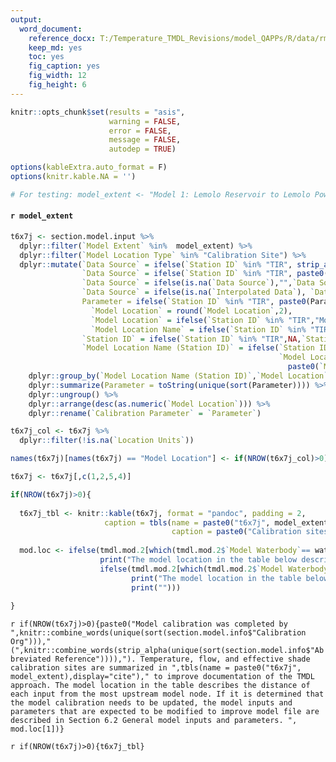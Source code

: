 ```yaml
---
output: 
  word_document:
    reference_docx: T:/Temperature_TMDL_Revisions/model_QAPPs/R/data/rmd_template.docx
    keep_md: yes
    toc: yes
    fig_caption: yes
    fig_width: 12
    fig_height: 6
---
```


```r

knitr::opts_chunk$set(results = "asis",
                      warning = FALSE,
                      error = FALSE,
                      message = FALSE,
                      autodep = TRUE)

options(kableExtra.auto_format = F)
options(knitr.kable.NA = '')

# For testing: model_extent <- "Model 1: Lemolo Reservoir to Lemolo Powerhouse #1"

```

#### `r model_extent`

```r

t6x7j <- section.model.input %>% 
  dplyr::filter(`Model Extent` %in%  model_extent) %>% 
  dplyr::filter(`Model Location Type` %in% "Calibration Site") %>%
  dplyr::mutate(`Data Source` = ifelse(`Station ID` %in% "TIR", strip_alpha(`Data Source`), `Data Source`),
                `Data Source` = ifelse(`Station ID` %in% "TIR", paste0(gsub(",.*$", "", `Data Source`)," (",stringi::stri_sub(`Data Source`,-4),")"), `Data Source`),
                `Data Source` = ifelse(is.na(`Data Source`),"",`Data Source`),
                `Data Source` = ifelse(is.na(`Interpolated Data`), `Data Source`, paste0("Derived data. ",`Data Source`)),
                Parameter = ifelse(`Station ID` %in% "TIR", paste0(Parameter," (TIR)"), Parameter),
                  `Model Location` = round(`Model Location`,2),
                  `Model Location` = ifelse(`Station ID` %in% "TIR","Model extent",`Model Location`),
                  `Model Location Name` = ifelse(`Station ID` %in% "TIR","Model extent",`Model Location Name`),
                `Station ID` = ifelse(`Station ID` %in% "TIR",NA,`Station ID`),
                `Model Location Name (Station ID)` = ifelse(`Station ID` == "No Station ID" | is.na(`Station ID`),
                                                            `Model Location Name`,
                                                              paste0(`Model Location Name`, " (",`Station ID`,")")))%>% 
    dplyr::group_by(`Model Location Name (Station ID)`,`Model Location`,`Location Units`,`Data Source`) %>% 
    dplyr::summarize(Parameter = toString(unique(sort(Parameter)))) %>% 
    dplyr::ungroup() %>% 
    dplyr::arrange(desc(as.numeric(`Model Location`))) %>% 
    dplyr::rename(`Calibration Parameter` = `Parameter`)

t6x7j_col <- t6x7j %>% 
  dplyr::filter(!is.na(`Location Units`))

names(t6x7j)[names(t6x7j) == "Model Location"] <- if(NROW(t6x7j_col)>0){paste0("Model Location (",unique(t6x7j_col$`Location Units`),")")}else{paste0("Model Location")}

t6x7j <- t6x7j[,c(1,2,5,4)]

if(NROW(t6x7j)>0){
  
  t6x7j_tbl <- knitr::kable(t6x7j, format = "pandoc", padding = 2,
                     caption = tbls(name = paste0("t6x7j", model_extent),
                                    caption = paste0("Calibration sites and parameters used in the existing ", model_extent, " Heat Source Model.")))
    
  mod.loc <- ifelse(tmdl.mod.2[which(tmdl.mod.2$`Model Waterbody`== waterbody_name),]$mod_rmd %in% c("hs7","hs8","hs9"),
                    print("The model location in the table below describes the distance of each input from the most downstream model node."),
                    ifelse(tmdl.mod.2[which(tmdl.mod.2$`Model Waterbody`== waterbody_name),]$mod_rmd %in% c("hs6"),
                           print("The model location in the table below describes the distance of each input from the most upstream model node."),
                           print("")))
  
}

```

`r if(NROW(t6x7j)>0){paste0("Model calibration was completed by ",knitr::combine_words(unique(sort(section.model.info$"Calibration Org")))," (",knitr::combine_words(strip_alpha(unique(sort(section.model.info$"Abbreviated Reference")))),"). Temperature, flow, and effective shade calibration sites are summarized in ",tbls(name = paste0("t6x7j", model_extent),display="cite")," to improve documentation of the TMDL approach. The model location in the table describes the distance of each input from the most upstream model node. If it is determined that the model calibration needs to be updated, the model inputs and parameters that are expected to be modified to improve model file are described in Section 6.2 General model inputs and parameters. ", mod.loc[1])}`

`r if(NROW(t6x7j)>0){t6x7j_tbl}`

